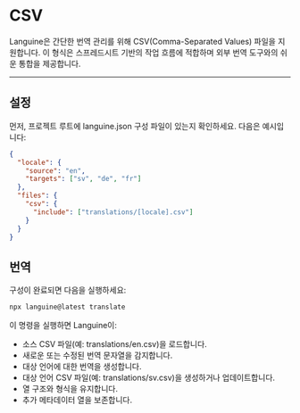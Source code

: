 # CSV

Languine은 간단한 번역 관리를 위해 CSV(Comma-Separated Values) 파일을 지원합니다. 이 형식은 스프레드시트 기반의 작업 흐름에 적합하며 외부 번역 도구와의 쉬운 통합을 제공합니다.

---

## 설정

먼저, 프로젝트 루트에 languine.json 구성 파일이 있는지 확인하세요. 다음은 예시입니다:

```json
{
  "locale": {
    "source": "en",
    "targets": ["sv", "de", "fr"]
  },
  "files": {
    "csv": {
      "include": ["translations/[locale].csv"]
    }
  }
}
```

## 번역

구성이 완료되면 다음을 실행하세요:

```bash
npx languine@latest translate
```

이 명령을 실행하면 Languine이:

- 소스 CSV 파일(예: translations/en.csv)을 로드합니다.
- 새로운 또는 수정된 번역 문자열을 감지합니다.
- 대상 언어에 대한 번역을 생성합니다.
- 대상 언어 CSV 파일(예: translations/sv.csv)을 생성하거나 업데이트합니다.
- 열 구조와 형식을 유지합니다.
- 추가 메타데이터 열을 보존합니다.
